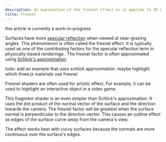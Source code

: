 ```yaml
---
description: An explanation of the fresnel effect as it applies to 3D graphics
title: Fresnel
---
```



<Aside
	type="caution"
	title="under construction"
>
	this article is currently a work-in-progress
</Aside>

Surfaces have more [specular reflection](https://en.wikipedia.org/wiki/Specular_reflection) when viewed at near-grazing angles. This phenomenon is often called the fresnel effect. It is typically used as one of the contributing factors for the specular reflection term in physically-based renderinga . The fresnel factor is often approximated using [Schlick's approximation](https://en.wikipedia.org/wiki/Schlick%27s_approximation).

<Aside
	type="caution"
	title="under construction"
>
	todo: add an example that uses schlick approximation. maybe highlight which
	three.js materials use fresnel
</Aside>

Fresnel shaders are often used for artistic effect. For example, it can be used to highlight an interactive object in a video game.

<App client:visible />
<Tabs directory="./shaders/fresnel" />

This fragment shader is an even simpler than Schlick's approximation. It uses the dot product of the normal vector of the surface and the direction towards the camera. The fresnel factor will be greatest when the surface normal is perpendicular to the direction vector. This causes an outline effect as edges of the surface curve away from the camera's view.

The effect works best with curvy surfaces because the normals are more continuous over the surface's edges.
